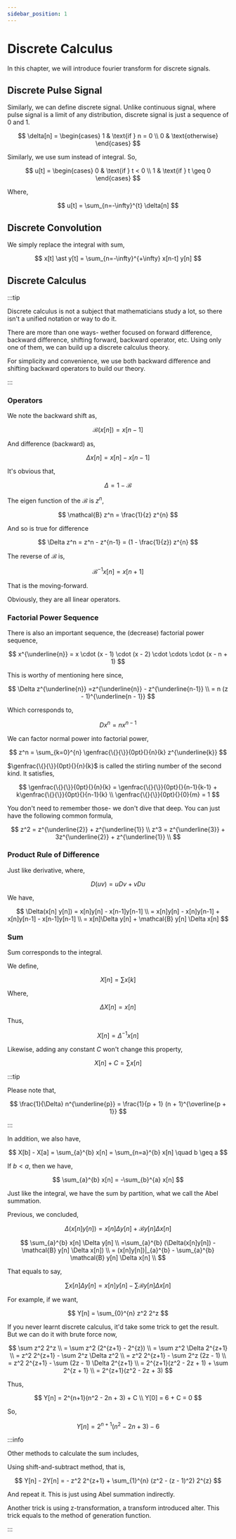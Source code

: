 ```yaml
---
sidebar_position: 1
---
```


# Discrete Calculus

In this chapter, we will introduce fourier transform for discrete signals.

## Discrete Pulse Signal

Similarly, we can define discrete signal. Unlike continuous signal, where pulse signal is a limit of any distribution, discrete signal is just a sequence of 0 and 1.

$$
\delta[n] = \begin{cases}
    1 & \text{if } n = 0 \\
    0 & \text{otherwise}
\end{cases}
$$

Similarly, we use sum instead of integral. So,

$$
u[t] = \begin{cases}
    0 & \text{if } t < 0 \\
    1 & \text{if } t \geq 0
\end{cases}
$$

Where,

$$
u[t] = \sum_{n=-\infty}^{t} \delta[n]
$$

## Discrete Convolution

We simply replace the integral with sum,

$$
x[t] \ast y[t] = \sum_{n=-\infty}^{+\infty} x[n-t] y[n]
$$

## Discrete Calculus

:::tip

Discrete calculus is not a subject that mathematicians study a lot, so there isn't a unified notation or way to do it.

There are more than one ways- wether focused on forward difference, backward difference, shifting forward, backward operator, etc. Using only one of them, we can build up a discrete calculus theory.

For simplicity and convenience, we use both backward difference and shifting backward operators to build our theory.

:::

### Operators

We note the backward shift as,

$$
\mathcal{B}(x[n]) = x[n-1]
$$

And difference (backward) as,

$$
\Delta x[n] = x[n] - x[n - 1]
$$

It's obvious that,

$$
\Delta = 1 - \mathcal{B}
$$

The eigen function of the $\mathcal{B}$  is $z^n$,

$$
\mathcal{B} z^n = \frac{1}{z} z^{n}
$$

And so is true for difference

$$
\Delta z^n = z^n - z^{n-1} = (1 - \frac{1}{z}) z^{n}
$$

The reverse of $\mathcal{B}$ is,

$$
\mathcal{B}^{-1} x[n] = x[n + 1]
$$

That is the moving-forward.

Obviously, they are all linear operators.

### Factorial Power Sequence

There is also an important sequence, the (decrease) factorial power sequence,

$$
x^{\underline{n}} = x \cdot (x - 1) \cdot (x - 2) \cdot \cdots \cdot (x - n + 1)
$$

This is worthy of mentioning here since,

$$
\Delta z^{\underline{n}} =z^{\underline{n}} - z^{\underline{n-1}} \\
= n (z - 1)^{\underline{n - 1}}
$$

Which corresponds to,

$$
Dx^n = nx^{n - 1}
$$

We can factor normal power into factorial power,

$$
z^n = \sum_{k=0}^{n} \genfrac{\{}{\}}{0pt}{}{n}{k} z^{\underline{k}}
$$

$\genfrac{\{}{\}}{0pt}{}{n}{k}$ is called the stirling number of the second kind.
It satisfies,

$$
\genfrac{\{}{\}}{0pt}{}{n}{k} = \genfrac{\{}{\}}{0pt}{}{n-1}{k-1} + k\genfrac{\{}{\}}{0pt}{}{n-1}{k} \\
\genfrac{\{}{\}}{0pt}{}{0}{m} = 1
$$

You don't need to remember those- we don't dive that deep. You can just have the following common formula,

$$
z^2 = z^{\underline{2}} + z^{\underline{1}} \\
z^3 = z^{\underline{3}} + 3z^{\underline{2}} + z^{\underline{1}} \\
$$

### Product Rule of Difference

Just like derivative, where,

$$
D(uv) = u D v + v D u
$$

We have,

$$
\Delta(x[n] y[n]) = x[n]y[n] - x[n-1]y[n-1] \\
= x[n]y[n] - x[n]y[n-1] + x[n]y[n-1] - x[n-1]y[n-1] \\
= x[n]\Delta y[n] + \mathcal{B} y[n] \Delta x[n]
$$

### Sum

Sum corresponds to the integral.

We define,

$$
X[n] = \sum x[k]
$$

Where,

$$
\Delta X[n] = x[n]
$$

Thus,

$$
X[n] = \Delta^{-1} x[n]
$$

Likewise, adding any constant $C$ won't change this property,

$$
X[n] + C = \sum x[n]
$$

:::tip

Please note that,

$$
\frac{1}{\Delta} n^{\underline{p}} = \frac{1}{p + 1} (n + 1)^{\overline{p + 1}}
$$

:::

In addition, we also have,

$$
X[b] - X[a] = \sum_{a}^{b} x[n] = \sum_{n=a}^{b} x[n] \quad b \geq a
$$

If $b < a$, then we have,

$$
\sum_{a}^{b} x[n] = -\sum_{b}^{a} x[n]
$$

Just like the integral, we have the sum by partition, what we call the Abel summation.

Previous, we concluded,

$$
\Delta(x[n] y[n]) = x[n]\Delta y[n] + \mathcal{B} y[n] \Delta x[n]
$$

$$
\sum_{a}^{b} x[n] \Delta y[n] \\
=\sum_{a}^{b} (\Delta(x[n]y[n]) - \mathcal{B} y[n] \Delta x[n]) \\
= (x[n]y[n])|_{a}^{b} - \sum_{a}^{b} \mathcal{B} y[n] \Delta x[n] \\
$$

That equals to say,

$$
\sum x[n]\Delta y[n] = x[n]y[n] - \sum \mathcal{B} y[n] \Delta x[n]
$$

For example, if we want,

$$
Y[n] = \sum_{0}^{n} z^2 2^z
$$

If you never learnt discrete calculus, it'd take some trick to get the result. But we can do it with brute force now,

$$
\sum z^2 2^z \\
= \sum z^2 (2^{z+1} - 2^{z}) \\
= \sum z^2 \Delta 2^{z+1} \\
= z^2 2^{z+1} - \sum 2^z \Delta z^2 \\
= z^2 2^{z+1} - \sum 2^z (2z - 1) \\
= z^2 2^{z+1} - \sum (2z - 1) \Delta 2^{z+1} \\
= 2^{z+1}(z^2 - 2z + 1) + \sum 2^{z + 1} \\
= 2^{z+1}(z^2 - 2z + 3)
$$

Thus,

$$
Y[n] = 2^{n+1}(n^2 - 2n + 3) + C \\
Y[0] = 6 + C = 0
$$

So,

$$
Y[n] = 2^{n+1}(n^2 - 2n + 3) - 6
$$

:::info

Other methods to calculate the sum includes,

Using shift-and-subtract method, that is,

$$
Y[n] - 2Y[n] = - z^2 2^{z+1} + \sum_{1}^{n} (z^2 - (z - 1)^2) 2^{z}
$$

And repeat it. This is just using Abel summation indirectly.

Another trick is using z-transformation, a transform introduced alter. This trick equals to the method of generation function.

:::
